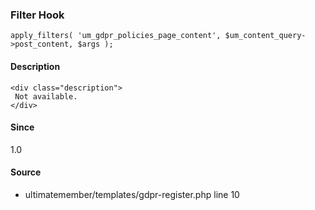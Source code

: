 
### Filter Hook    
    
```
apply_filters( 'um_gdpr_policies_page_content', $um_content_query->post_content, $args );
```

#### Description
    <div class="description">
     Not available.
    </div>

#### Since
<div class="description">
1.0
</div>

#### Source
  - <Link href="/developer/files/templates-gdpr-register#source-view.10">ultimatemember/templates/gdpr-register.php</Link> <Link href="/developer/files/templates-gdpr-register#source-view.10">line 10</Link>

